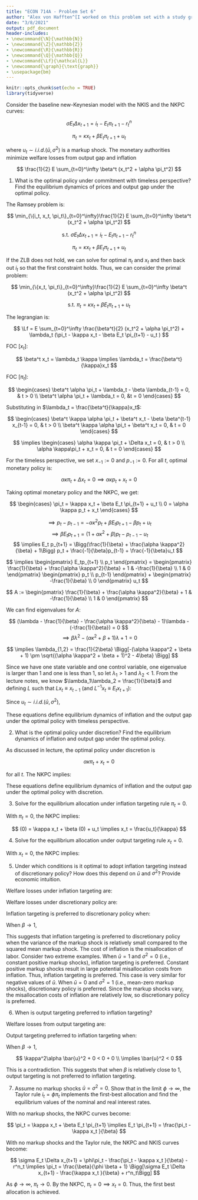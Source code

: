 ```yaml
---
title: "ECON 714A - Problem Set 6"
author: "Alex von Hafften^[I worked on this problem set with a study group of Michael Nattinger, Andrew Smith, and Ryan Mather. I also discussed problems with Sarah Bass, Emily Case, Danny Edgel, and Katherine Kwok.]"
date: "3/8/2021"
output: pdf_document
header-includes:
- \newcommand{\N}{\mathbb{N}}
- \newcommand{\Z}{\mathbb{Z}}
- \newcommand{\R}{\mathbb{R}}
- \newcommand{\Q}{\mathbb{Q}}
- \newcommand{\Lf}{\mathcal{L}}
- \newcommand{\graph}{\text{graph}}
- \usepackage{bm}
---
```


```r
knitr::opts_chunk$set(echo = TRUE)
library(tidyverse)
```

Consider the baseline new-Keynesian model with the NKIS and the NKPC curves:

$$
\sigma E_t \Delta x_{t+1} = i_t - E_t \pi_{t+1} - r^n_t
$$

$$
\pi_t = \kappa x_t + \beta E_t \pi_{t+1} + u_t
$$

where $u_t \sim i.i.d.(\bar{u}, \sigma^2)$ is a markup shock. The monetary authorities minimize welfare losses from output gap and inflation

$$
\frac{1}{2} E \sum_{t=0}^\infty \beta^t (x_t^2 + \alpha \pi_t^2)
$$

1. What is the optimal policy under commitment with timeless perspective? Find the equilibrium dynamics of prices and output gap under the optimal policy.

The Ramsey problem is:

$$
\min_{\{i_t, x_t, \pi_t\}_{t=0}^\infty}\frac{1}{2} E \sum_{t=0}^\infty \beta^t (x_t^2 + \alpha \pi_t^2)
$$

$$
\text{s.t. }\sigma E_t \Delta x_{t+1} = i_t - E_t \pi_{t+1} - r^n_t
$$

$$
\pi_t = \kappa x_t + \beta E_t \pi_{t+1} + u_t
$$

If the ZLB does not hold, we can solve for optimal $\pi_t$ and $x_t$ and then back out $i_t$ so that the first constraint holds.  Thus, we can consider the primal problem:

$$
\min_{\{x_t, \pi_t\}_{t=0}^\infty}\frac{1}{2} E \sum_{t=0}^\infty \beta^t (x_t^2 + \alpha \pi_t^2)
$$

$$
\text{s.t. } \pi_t = \kappa x_t + \beta E_t \pi_{t+1} + u_t
$$

The legrangian is:

$$
\Lf = E \sum_{t=0}^\infty \frac{\beta^t}{2}  (x_t^2 + \alpha \pi_t^2) + \lambda_t (\pi_t - \kappa x_t - \beta E_t \pi_{t+1} - u_t )
$$

FOC [$x_t$]:

$$
\beta^t x_t = \lambda_t \kappa \implies \lambda_t = \frac{\beta^t}{\kappa}x_t
$$

FOC [$\pi_t$]:

$$
\begin{cases}
\beta^t \alpha \pi_t + \lambda_t - \beta \lambda_{t-1} = 0, & t > 0 \\
\beta^t \alpha \pi_t + \lambda_t = 0, &t = 0
\end{cases}
$$

Substituting in $\lambda_t = \frac{\beta^t}{\kappa}x_t$:

$$
\begin{cases}
\beta^t \kappa \alpha \pi_t + \beta^t x_t - \beta \beta^{t-1} x_{t-1} = 0, & t > 0 \\
\beta^t \kappa \alpha \pi_t + \beta^t x_t = 0, & t = 0
\end{cases}
$$

$$
\implies
\begin{cases}
\alpha \kappa \pi_t + \Delta x_t = 0, & t > 0 \\
\alpha \kappa\pi_t + x_t = 0, & t = 0
\end{cases}
$$

For the timeless perspective, we set $x_{-1} := 0$ and $p_{-1} := 0$.  For all $t$, optimal monetary policy is:\footnote{For $t = 1$, $\alpha \kappa \pi_1 + \Delta x_1 = 0 \implies \alpha \kappa p_1 +x_1 = 0$. Assume $\alpha \kappa p_t +x_t = 0$, 

\begin{align*}
\alpha \kappa \pi_{t+1} + \Delta x_{t+1} &= 0 \\
\implies \alpha \kappa (p_{t+1} - p_t) + x_{t+1} - x_t &= 0 \\
\implies \alpha \kappa p_{t+1}  +x_{t+1} - (\alpha \kappa p_t + x_t) &= 0 \\
\implies \alpha \kappa p_{t+1}  +x_{t+1} &= 0 \\
\end{align*} }

$$
\alpha \kappa \pi_t + \Delta x_t = 0 \implies \alpha \kappa p_t +x_t = 0
$$

Taking optimal monetary policy and the NKPC, we get:

$$
\begin{cases}
\pi_t = \kappa x_t + \beta E_t \pi_{t+1} + u_t \\
0 = \alpha \kappa p_t + x_t
\end{cases}
$$

$$
\implies 
p_t - p_{t-1} = - \alpha \kappa^2 p_t + \beta E_t p_{t+1} - \beta p_t + u_t
$$
$$
\implies
\beta E_t p_{t+1}  = (1 + \alpha \kappa^2 + \beta ) p_t - p_{t-1} - u_t
$$
$$
\implies 
E_t p_{t+1} = \Bigg(\frac{1}{\beta} + \frac{\alpha \kappa^2}{\beta} + 1\Bigg) p_t + \frac{-1}{\beta}p_{t-1} +  \frac{-1}{\beta}u_t
$$

$$
\implies
\begin{pmatrix}
E_tp_{t+1} \\ p_t
\end{pmatrix}
= 
\begin{pmatrix}
\frac{1}{\beta} + \frac{\alpha \kappa^2}{\beta} + 1 & -\frac{1}{\beta} \\ 1 & 0
\end{pmatrix}
\begin{pmatrix}
p_t \\ p_{t-1}
\end{pmatrix}
+ 
\begin{pmatrix}
-\frac{1}{\beta} \\ 0
\end{pmatrix}
u_t
$$

$$
A := \begin{pmatrix}
\frac{1}{\beta} + \frac{\alpha \kappa^2}{\beta} + 1 & -\frac{1}{\beta} \\ 1 & 0
\end{pmatrix}
$$

We can find eigenvalues for $A$:

$$
(\lambda - \frac{1}{\beta} - \frac{\alpha \kappa^2}{\beta} - 1)\lambda - (-\frac{1}{\beta}) = 0
$$
$$
\implies
\beta\lambda^2 - (\alpha \kappa^2 + \beta + 1)\lambda + 1  = 0
$$

$$
\implies
\lambda_{1,2} = \frac{1}{2\beta} \Bigg[-(\alpha \kappa^2 + \beta + 1) \pm \sqrt{(\alpha \kappa^2 + \beta + 1)^2 - 4\beta} \Bigg]
$$

Since we have one state variable and one control variable, one eigenvalue is larger than 1 and one is less than 1, so let $\lambda_1 > 1$ and $\lambda_2 < 1$. From the lecture notes, we know $\lambda_1\lambda_2 = \frac{1}{\beta}$ and defining $L$ such that $L x_t \equiv x_{t-1}$ (and $L^{-1} x_t \equiv E_t x_{t+1}$):

\begin{align*}
-\beta (1-\lambda_1 L)(1-\lambda_2 L)L^{-1} p_t &= u_t \\
\implies (\beta \lambda_1-\beta L^{-1} )(1-\lambda_2 L) p_t &= u_t \\
\implies (\frac{1}{\lambda_2} - \beta L^{-1} )(1-\lambda_2 L) p_t &= u_t \\
\implies \frac{1}{\lambda_2}(1 - \beta \lambda_2 L^{-1} )(1-\lambda_2 L) p_t &= u_t \\
\implies (1 - \beta \lambda_2 L^{-1} )(1-\lambda_2 L) p_t &= \lambda_2 u_t \\
\implies (1-\lambda_2 L) p_t &= \lambda_2 (1 - \beta \lambda_2 L^{-1} )^{-1} u_t \\
\implies (1-\lambda_2 L) p_t &= \lambda_2 E_t \sum_{j=0}^\infty (\beta \lambda_2)^j u_{t+j} \\
\implies p_t &= \lambda_2 p_{t-1} + \lambda_2 E_t \sum_{j=0}^\infty (\beta \lambda_2)^j u_{t+j}
\end{align*}

Since $u_t \sim i.i.d. (\bar{u}, \sigma^2)$,

\begin{align*}
\implies
p_t 
&= \lambda_2 p_{t-1} + \lambda_2 \Bigg[u_t +  \sum_{j=1}^\infty (\beta \lambda_2)^j \bar{u}\Bigg]\\
&= \lambda_2 p_{t-1} + \lambda_2 \Bigg[u_t +  \bar{u}\sum_{j=1}^\infty (\beta \lambda_2)^j \Bigg]\\
&= \lambda_2 p_{t-1} + \lambda_2 \Bigg[u_t + \frac{\beta\lambda_2 \bar{u}}{1-\beta \lambda_2} \Bigg]\\
\implies 
x_t 
&= - \lambda_2 \alpha \kappa p_{t-1} -\alpha \kappa  \lambda_2 \Bigg[u_t + \frac{\beta\lambda_2 \bar{u}}{1-\beta \lambda_2} \Bigg]\\
&= \lambda_2 x_{t-1} -\alpha \kappa  \lambda_2 \Bigg[u_t + \frac{\beta\lambda_2 \bar{u}}{1-\beta \lambda_2} \Bigg]\\
\end{align*}

These equations define equilibrium dynamics of inflation and the output gap under the optimal policy with timeless perspective.

\pagebreak

2. What is the optimal policy under discretion? Find the equilibrium dynamics of inflation and output gap under the optimal policy.

As discussed in lecture, the optimal policy under discretion is

$$
\alpha \kappa \pi_t + x_t = 0
$$

for all $t$.  The NKPC implies:

\begin{align*}
\pi_t
&= \kappa x_t + \beta E_t \pi_{t+1} + u_t\\
\implies
\pi_t 
&= - \alpha \kappa^2 \pi_t + \beta E_t \pi_{t+1} + u_t\\
\implies
\pi_t 
&= \frac{1}{1 + \alpha \kappa^2} [\beta E_t \pi_{t+1} + u_t] \\
&= \frac{1}{1 + \alpha \kappa^2} \Bigg[ E_t \sum_{j=0}^\infty \Bigg( \frac{\beta}{1+\alpha\kappa^2} \Bigg)^j u_{t+j} \Bigg] \\
&= \frac{1}{1 + \alpha \kappa^2} \Bigg[u_t + \bar{u}\sum_{j=1}^\infty \Bigg( \frac{\beta}{1+\alpha\kappa^2} \Bigg)^j \Bigg] \\
&= \frac{1}{1 + \alpha \kappa^2} \Bigg[u_t + \bar{u}\Bigg( \frac{\frac{\beta}{1+\alpha\kappa^2}}{1-\frac{\beta}{1+\alpha\kappa^2}} \Bigg) \Bigg] \\
&= \frac{1}{1 + \alpha \kappa^2} u_t +  \frac{\beta}{(1 + \alpha \kappa^2-\beta)(1 + \alpha \kappa^2)}\bar{u} \\
\implies
x_t 
&= \frac{-\alpha \kappa}{1 + \alpha \kappa^2} u_t +  \frac{- \alpha \kappa \beta}{(1 + \alpha \kappa^2-\beta)(1 + \alpha \kappa^2)}\bar{u}
\end{align*}

These equations define equilibrium dynamics of inflation and the output gap under the optimal policy with discretion.

3. Solve for the equilibrium allocation under inflation targeting rule $\pi_t = 0$.

With $\pi_t = 0$, the NKPC implies:

$$
(0) = \kappa x_t + \beta (0) + u_t \implies x_t = \frac{u_t}{\kappa}
$$

4. Solve for the equilibrium allocation under output targeting rule $x_t= 0$.

With $x_t = 0$, the NKPC implies:

\begin{align*}
\pi_t 
&= \kappa (0) + \beta E_t \pi_{t+1} + u_t \\
&= \beta E_t \pi_{t+1} + u_t \\
&= u_t + E_t\sum_{j=1}^{\infty} \beta^j u_{t+j}\\
&= u_t + \bar{u}\sum_{j=1}^{\infty} \beta^j \\
&= u_t + \frac{\beta}{1-\beta}\bar{u}
\end{align*}

5. Under which conditions is it optimal to adopt inflation targeting instead of discretionary policy? How does this depend on $\bar{u}$ and $\sigma^2$? Provide economic intuition.

Welfare losses under inflation targeting are:

\begin{align*}
W ^ \pi 
& = \frac{1}{2} E \sum_{t=0}^\infty \beta^t ((\frac{u_t}{\kappa})^2 + \alpha (0)^2)  \\
&= \frac{1}{2\kappa^2}  \sum_{t=0}^\infty \beta^t  E[u_t^2] \\
&= \frac{1}{2\kappa^2}  \sum_{t=0}^\infty \beta^t (\bar{u}^2+\sigma^2 ) \\
&= \frac{1}{2\kappa^2(1-\beta)}  \bar{u}^2+\frac{1}{2\kappa^2(1-\beta)}  \sigma^2
\end{align*}

Welfare losses under discretionary policy are:

\begin{align*}
W ^ D 
&= \frac{1}{2} E \sum_{t=0}^\infty \beta^t ((-\alpha \kappa \pi_t)^2 + \alpha \pi_t^2)\\
&= \frac{1}{2} \alpha (\alpha \kappa^2 + 1)E \sum_{t=0}^\infty \beta^t  \pi_t^2 \\
&= \frac{1}{2} \alpha (\alpha \kappa^2 + 1)E \sum_{t=0}^\infty \beta^t  \Bigg( \frac{1}{1 + \alpha \kappa^2} u_t +  \frac{\beta}{(1 + \alpha \kappa^2-\beta)(1 + \alpha \kappa^2)}\bar{u} \Bigg)^2 \\
&= \frac{1}{2} \alpha (\alpha \kappa^2 + 1)
E \sum_{t=0}^\infty \beta^t  \Bigg( 
\frac{1}{(1 + \alpha \kappa^2)^2} u_t^2
+ \frac{2\beta}{(1 + \alpha \kappa^2-\beta)(1 + \alpha \kappa^2)^2} u_t \bar{u}
+ \frac{\beta^2}{(1 + \alpha \kappa^2-\beta)^2(1 + \alpha \kappa^2)^2}
\bar{u}^2 \Bigg) \\
&= \frac{1}{2} \alpha 
\sum_{t=0}^\infty \beta^t  \Bigg( 
\frac{1}{1 + \alpha \kappa^2} E[u_t^2]
+ \frac{2\beta}{(1 + \alpha \kappa^2-\beta)(1 + \alpha \kappa^2)} E[u_t] \bar{u}
+ \frac{\beta^2}{(1 + \alpha \kappa^2-\beta)^2(1 + \alpha \kappa^2)}
\bar{u}^2 \Bigg)\\
&= \frac{1}{2} \alpha 
\sum_{t=0}^\infty \beta^t  \Bigg( 
\frac{1}{1 + \alpha \kappa^2} (\bar{u}^2 + \sigma^2)
+ \frac{2\beta}{(1 + \alpha \kappa^2-\beta)(1 + \alpha \kappa^2)} \bar{u}^2
+ \frac{\beta^2}{(1 + \alpha \kappa^2-\beta)^2(1 + \alpha \kappa^2)}
\bar{u}^2 \Bigg) \\
&= \frac{1}{2} \alpha 
\sum_{t=0}^\infty \beta^t  \Bigg( 
\frac{\beta^2 + 2\beta(1 + \alpha \kappa^2-\beta) + (1 + \alpha \kappa^2-\beta)^2}{(1 + \alpha \kappa^2-\beta)^2(1 + \alpha \kappa^2)} \bar{u}^2 
+ \frac{1}{1 + \alpha \kappa^2} \sigma^2
\Bigg)\\
&= \frac{1}{2} \alpha 
\sum_{t=0}^\infty \beta^t  \Bigg( 
\frac{\beta^2 + 
2\beta + 2\beta\alpha \kappa^2-2\beta^2 +
\alpha^2 \kappa^4 - 2\alpha\beta\kappa^2 + 2\alpha \kappa^2 + \beta^2 - 2\beta +1}
{(1 + \alpha \kappa^2-\beta)^2(1 + \alpha \kappa^2)} \bar{u}^2 
+ \frac{1}{1 + \alpha \kappa^2} \sigma^2
\Bigg) \\
&= \frac{1}{2} \alpha 
\frac{1}{1 - \beta}  \Bigg( 
\frac{1 + \alpha \kappa^2}
{(1 + \alpha \kappa^2-\beta)^2} \bar{u}^2 
+ \frac{1}{1 + \alpha \kappa^2} \sigma^2
\Bigg)\\
&= 
\frac{\alpha (1 + \alpha \kappa^2)}
{2(1-\beta)(1 + \alpha \kappa^2-\beta)^2} \bar{u}^2 
+ \frac{\alpha }{2(1-\beta)(1 + \alpha \kappa^2)} \sigma^2
\end{align*}

\pagebreak

Inflation targeting is preferred to discretionary policy when:

\begin{align*}
W^\pi 
&< W^D \\
\implies
\frac{1}{2\kappa^2(1-\beta)}  \bar{u}^2+\frac{1}{2\kappa^2(1-\beta)}  \sigma^2 
&< \frac{\alpha (1 + \alpha \kappa^2)}
{2(1-\beta)(1 + \alpha \kappa^2-\beta)^2} \bar{u}^2 
+ \frac{\alpha }{2(1-\beta)(1 + \alpha \kappa^2)} \sigma^2 \\
\implies
\frac{1}{\kappa^2}  \bar{u}^2+\frac{1}{\kappa^2}  \sigma^2 
&< \frac{\alpha (1 + \alpha \kappa^2)}
{(1 + \alpha \kappa^2-\beta)^2} \bar{u}^2 
+ \frac{\alpha }{(1 + \alpha \kappa^2)} \sigma^2
\end{align*}

When $\beta \to 1$,

\begin{align*}
\frac{1}{\kappa^2}  \bar{u}^2+\frac{1}{\kappa^2}  \sigma^2 
&< \frac{\alpha (1 + \alpha \kappa^2)}
{(\alpha \kappa^2)^2} \bar{u}^2 
+ \frac{\alpha }{(1 + \alpha \kappa^2)} \sigma^2\\
\implies
 \bar{u}^2 +  \sigma^2 
&< \frac{ 1 + \alpha \kappa^2}
{\alpha \kappa^2} \bar{u}^2 
+ \frac{\alpha \kappa^2}{1 + \alpha \kappa^2} \sigma^2 \\
\implies
\sigma^2 
- \frac{\alpha \kappa^2}{1 + \alpha \kappa^2} \sigma^2
&< \frac{ 1 + \alpha \kappa^2}
{\alpha \kappa^2} \bar{u}^2 
- \bar{u}^2 \\
\implies
\frac{1}{1 + \alpha \kappa^2} \sigma^2
&< \frac{ 1 }
{\alpha \kappa^2} \bar{u}^2 \\
\implies
\sigma^2
&< \frac{1 + \alpha \kappa^2}
{\alpha \kappa^2} \bar{u}^2 
\end{align*}

This suggests that inflation targeting is preferred to discretionary policy when the variance of the markup shock is relatively small compared to the squared mean markup shock. The cost of inflation is the misallocation of labor. Consider two extreme examples. When $\bar{u} = 1$ and $\sigma^2 = 0$ (i.e., constant positive markup shocks), inflation targeting is preferred. Constant positive markup shocks result in large potential misallocation costs from inflation. Thus, inflation targeting is preferred. This case is very similar for negative values of $\bar{u}$. When $\bar{u} = 0$ and $\sigma^2 = 1$ (i.e., mean-zero markup shocks), discretionary policy is preferred. Since the markup shocks vary, the misallocation costs of inflation are relatively low, so discretionary policy is preferred.

\pagebreak

6. When is output targeting preferred to inflation targeting?

Welfare losses from output targeting are:

\begin{align*}
W ^ X 
&= \frac{1}{2} E \sum_{t=0}^\infty \beta^t [(0)^2 + \alpha (u_t + \frac{\beta}{1-\beta}\bar{u})^2]\\
&= \frac{\alpha}{2} E \sum_{t=0}^\infty \beta^t \Bigg(
u_t^2 + 2\frac{\beta}{1-\beta}\bar{u}u_t + \frac{\beta^2}{(1-\beta)^2}\bar{u}^2 \Bigg)\\
&= \frac{\alpha}{2} \frac{1}{1-\beta} \Bigg(
(\bar{u}^2 + \sigma^2) + 2\frac{\beta}{1-\beta}\bar{u}^2 + \frac{\beta^2}{(1-\beta)^2}\bar{u}^2 \Bigg)\\
&= \frac{\alpha}{2} \frac{1}{1-\beta} \Bigg(
\frac{(1-\beta)^2 +2\beta(1-\beta)+\beta^2}{(1-\beta)^2}\bar{u}^2 + \sigma^2\Bigg)\\
&= \frac{\alpha}{2} \frac{1}{1-\beta} \Bigg(
\frac{1-2\beta + \beta^2 + 2\beta-2\beta^2+\beta^2}{(1-\beta)^2}\bar{u}^2 + \sigma^2\Bigg)\\
&= \frac{\alpha}{2} \frac{1}{1-\beta} \Bigg(
\frac{1}{(1-\beta)^2}\bar{u}^2 + \sigma^2\Bigg)\\
&= \frac{\alpha}{2(1-\beta)^3}\bar{u}^2 
+ \frac{\alpha}{2(1-\beta)}\sigma^2
\end{align*}

Output targeting preferred to inflation targeting when:

\begin{align*}
W^X 
&< W^\pi \\
\frac{\alpha}{2(1-\beta)^3}\bar{u}^2 + \frac{\alpha}{2(1-\beta)}\sigma^2
&< \frac{1}{2\kappa^2(1-\beta)}  \bar{u}^2+\frac{1}{2\kappa^2(1-\beta)}  \sigma^2\\
\kappa^2\alpha \bar{u}^2 + \kappa^2(1-\beta)^2\sigma^2
&< (1-\beta)^2  \bar{u}^2+(1-\beta)^2  \sigma^2
\end{align*}

When $\beta \to 1$,

$$
\kappa^2\alpha \bar{u}^2 + 0
< 0 + 0 \\ 
\implies 
\bar{u}^2 < 0
$$

This is a contradiction.  This suggests that when $\beta$ is relatively close to 1, output targeting is not preferred to inflation targeting.

\pagebreak

7. Assume no markup shocks $\bar{u} = \sigma^2 = 0$. Show that in the limit $\phi \to \infty$, the Taylor rule $i_t = \phi \pi_t$ implements the first-best allocation and find the equilibrium values of the nominal and real interest rates.

With no markup shocks, the NKPC curves become:

$$
\pi_t = \kappa x_t + \beta E_t \pi_{t+1} \implies 
E_t \pi_{t+1} = \frac{\pi_t - \kappa x_t }{\beta} 
$$

With no markup shocks and the Taylor rule, the NKPC and NKIS curves become:


$$
\sigma E_t \Delta x_{t+1} = \phi\pi_t - \frac{\pi_t - \kappa x_t }{\beta} - r^n_t
\implies
\pi_t = \frac{\beta}{\phi \beta + 1} \Bigg[\sigma E_t \Delta x_{t+1} - \frac{\kappa x_t }{\beta} + r^n_t\Bigg]
$$

As $\phi \to \infty$, $\pi_t \to 0$.  By the NKPC, $\pi_t = 0 \implies x_t = 0$.  Thus, the first best allocation is achieved.


